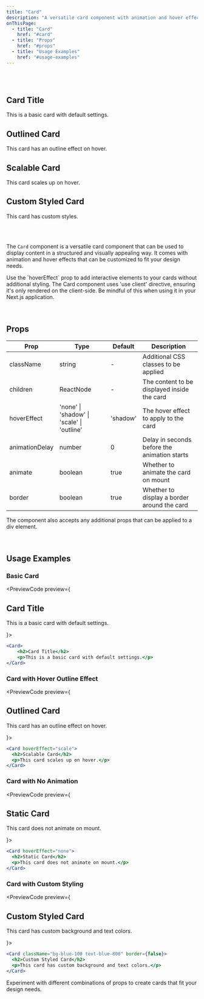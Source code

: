 ```yaml
---
title: "Card"
description: "A versatile card component with animation and hover effects"
onThisPage:
  - title: "Card"
    href: "#card"
  - title: "Props"
    href: "#props"
  - title: "Usage Examples"
    href: "#usage-examples"
---
```


<div id="card" />
<Divider />
<br/>
<br />

<div className="grid grid-cols-1 md:grid-cols-2 gap-4">
    <Card>
        <h2>Card Title</h2>
        <p>This is a basic card with default settings.</p>
    </Card>
    <Card hoverEffect="outline">
        <h2>Outlined Card</h2>
        <p>This card has an outline effect on hover.</p>
    </Card>
    <Card hoverEffect="scale" className="bg-bg-200 dark:bg-bg-800">
        <h2>Scalable Card</h2>
        <p>This card scales up on hover.</p>
    </Card>
    <Card className="bg-blue-500 text-blue-800">
        <h2>Custom Styled Card</h2>
        <p>This card has custom styles.</p>
    </Card>
</div>
<br />
<br />

The `Card` component is a versatile card component that can be used to display content in a structured and visually appealing way. It comes with animation and hover effects that can be customized to fit your design needs.

<Tip>
    Use the `hoverEffect` prop to add interactive elements to your cards without additional styling.
</Tip>
<Warning>
    The Card component uses 'use client' directive, ensuring it's only rendered on the client-side. Be mindful of this when using it in your Next.js application.
</Warning>

<br/>
<br/>
<Divider />
<br/>

<div id="props" />

## Props

| Prop | Type | Default | Description |
|------|------|---------|-------------|
| className | string | - | Additional CSS classes to be applied |
| children | ReactNode | - | The content to be displayed inside the card |
| hoverEffect | 'none' \| 'shadow' \| 'scale' \| 'outline' | 'shadow' | The hover effect to apply to the card |
| animationDelay | number | 0 | Delay in seconds before the animation starts |
| animate | boolean | true | Whether to animate the card on mount |
| border | boolean | true | Whether to display a border around the card |

<Info>
    The component also accepts any additional props that can be applied to a div element.
</Info>

<br/>
<br/>
<Divider />
<br/>

<div id="usage-examples" />

## Usage Examples

### Basic Card
<PreviewCode preview={
    <Card>
        <h2>Card Title</h2>
        <p>This is a basic card with default settings.</p>
    </Card>
}>
```jsx
<Card>
    <h2>Card Title</h2>
    <p>This is a basic card with default settings.</p>
</Card>
```
</PreviewCode>

### Card with Hover Outline Effect
<PreviewCode preview={
    <Card hoverEffect="outline">
        <h2>Outlined Card</h2>
        <p>This card has an outline effect on hover.</p>
    </Card>
}>
```jsx
<Card hoverEffect="scale">
  <h2>Scalable Card</h2>
  <p>This card scales up on hover.</p>
</Card>
```
</PreviewCode>

### Card with No Animation
<PreviewCode preview={
    <Card hoverEffect="none">
        <h2>Static Card</h2>
        <p>This card does not animate on mount.</p>
    </Card>
}>
```jsx
<Card hoverEffect="none">
  <h2>Static Card</h2>
  <p>This card does not animate on mount.</p>
</Card>
```
</PreviewCode>

### Card with Custom Styling
<PreviewCode preview={
    <Card className="bg-primary-100 text-blue-800" border={false}>
        <h2>Custom Styled Card</h2>
        <p>This card has custom background and text colors.</p>
    </Card>
}>
```jsx
<Card className="bg-blue-100 text-blue-800" border={false}>
  <h2>Custom Styled Card</h2>
  <p>This card has custom background and text colors.</p>
</Card>
```
</PreviewCode>

<Tip>
    Experiment with different combinations of props to create cards that fit your design needs.
</Tip>

<br/>
<br/>